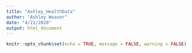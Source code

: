 ```yaml
---
title: "Ashley_HealthData"
author: "Ashley Weaver"
date: "4/21/2020"
output: html_document
---
```


```r
knitr::opts_chunk$set(echo = TRUE, message = FALSE, warning = FALSE)
```

```r

```
